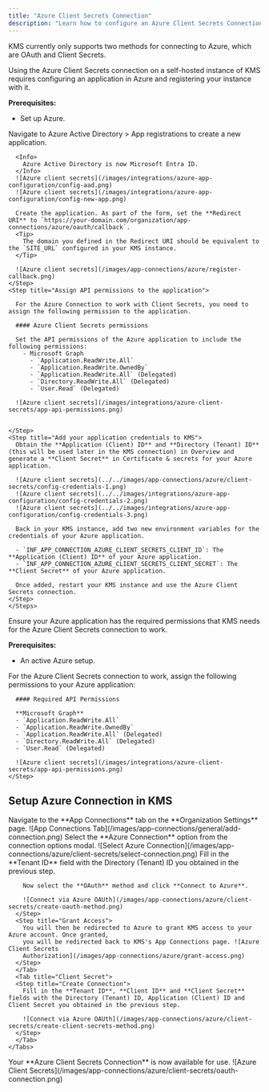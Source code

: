 ```yaml
---
title: "Azure Client Secrets Connection"
description: "Learn how to configure an Azure Client Secrets Connection for KMS."
---
```


KMS currently only supports two methods for connecting to Azure, which are OAuth and Client Secrets.

<Accordion title="Self-Hosted Instance">
  Using the Azure Client Secrets connection on a self-hosted instance of KMS requires configuring an application in Azure
  and registering your instance with it.

  **Prerequisites:**

  - Set up Azure.

  <Steps>
    <Step title="Create an application in Azure">
      Navigate to Azure Active Directory > App registrations to create a new application.

      <Info>
        Azure Active Directory is now Microsoft Entra ID.
      </Info>
      ![Azure client secrets](/images/integrations/azure-app-configuration/config-aad.png)
      ![Azure client secrets](/images/integrations/azure-app-configuration/config-new-app.png)

      Create the application. As part of the form, set the **Redirect URI** to `https://your-domain.com/organization/app-connections/azure/oauth/callback`.
      <Tip>
        The domain you defined in the Redirect URI should be equivalent to the `SITE_URL` configured in your KMS instance.
      </Tip>

      ![Azure client secrets](/images/app-connections/azure/register-callback.png)
    </Step>
    <Step title="Assign API permissions to the application">

      For the Azure Connection to work with Client Secrets, you need to assign the following permission to the application.

      #### Azure Client Secrets permissions
    
      Set the API permissions of the Azure application to include the following permissions: 
        - Microsoft Graph
          - `Application.ReadWrite.All`
          - `Application.ReadWrite.OwnedBy`
          - `Application.ReadWrite.All` (Delegated)
          - `Directory.ReadWrite.All` (Delegated)
          - `User.Read` (Delegated)

      ![Azure client secrets](/images/integrations/azure-client-secrets/app-api-permissions.png)


    </Step>
    <Step title="Add your application credentials to KMS">
      Obtain the **Application (Client) ID** and **Directory (Tenant) ID** (this will be used later in the KMS connection) in Overview and generate a **Client Secret** in Certificate & secrets for your Azure application.

      ![Azure client secrets](../../images/app-connections/azure/client-secrets/config-credentials-1.png)
      ![Azure client secrets](../../images/integrations/azure-app-configuration/config-credentials-2.png)
      ![Azure client secrets](../../images/integrations/azure-app-configuration/config-credentials-3.png)

      Back in your KMS instance, add two new environment variables for the credentials of your Azure application.

      - `INF_APP_CONNECTION_AZURE_CLIENT_SECRETS_CLIENT_ID`: The **Application (Client) ID** of your Azure application.
      - `INF_APP_CONNECTION_AZURE_CLIENT_SECRETS_CLIENT_SECRET`: The **Client Secret** of your Azure application.

      Once added, restart your KMS instance and use the Azure Client Secrets connection.
    </Step>
    </Steps>    

</Accordion>

<Accordion title="Client Secret Authentication">
  Ensure your Azure application has the required permissions that KMS needs for the Azure Client Secrets connection to work.

  **Prerequisites:**
  - An active Azure setup.

  <Steps>
    <Step title="Assign API permissions to the application">
      For the Azure Client Secrets connection to work, assign the following permissions to your Azure application:

      #### Required API Permissions
    
      **Microsoft Graph**
      - `Application.ReadWrite.All`
      - `Application.ReadWrite.OwnedBy`
      - `Application.ReadWrite.All` (Delegated)
      - `Directory.ReadWrite.All` (Delegated)
      - `User.Read` (Delegated)

      ![Azure client secrets](/images/integrations/azure-client-secrets/app-api-permissions.png)
    </Step>
  </Steps>
</Accordion>

## Setup Azure Connection in KMS

<Steps>
	<Step title="Navigate to App Connections">
		Navigate to the **App Connections** tab on the **Organization Settings** page. ![App Connections
		Tab](/images/app-connections/general/add-connection.png)
	</Step>
	<Step title="Add Connection">
		Select the **Azure Connection** option from the connection options modal. ![Select Azure Connection](/images/app-connections/azure/client-secrets/select-connection.png)
	</Step>
  <Step title="Create Connection">
    <Tabs>
      <Tab title="OAuth">
      <Step title="Authorize Connection">
        Fill in the **Tenant ID** field with the Directory (Tenant) ID you obtained in the previous step.

        Now select the **OAuth** method and click **Connect to Azure**. 

        ![Connect via Azure OAUth](/images/app-connections/azure/client-secrets/create-oauth-method.png)
      </Step>
      <Step title="Grant Access">
        You will then be redirected to Azure to grant KMS access to your Azure account. Once granted,
        you will be redirected back to KMS's App Connections page. ![Azure Client Secrets
        Authorization](/images/app-connections/azure/grant-access.png)
      </Step>
      </Tab>
      <Tab title="Client Secret">
      <Step title="Create Connection">
        Fill in the **Tenant ID**, **Client ID** and **Client Secret** fields with the Directory (Tenant) ID, Application (Client) ID and Client Secret you obtained in the previous step.

        ![Connect via Azure OAUth](/images/app-connections/azure/client-secrets/create-client-secrets-method.png)
      </Step>
      </Tab>
    </Tabs>
  </Step>
	<Step title="Connection Created">
		Your **Azure Client Secrets Connection** is now available for use. ![Azure Client Secrets](/images/app-connections/azure/client-secrets/oauth-connection.png)
	</Step>
</Steps>
